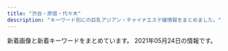 ```yaml
---
title: "渋谷・原宿・代々木"
description: "キーワード別にの巨乳アジアン・チャイナエステ嬢情報をまとめました。"
---
```


新着画像と新着キーワードをまとめています。
2021年05月24日の情報です。

<DmmAffiliateIns />
<KeywordTable
  shops={
    [
    {
        "keywords": {},
        "station": "JR\u6e0b\u8c37\u99c5\u30cf\u30c1\u516c\u53e3",
        "name": "\u30b9\u30ef\u30f3",
        "img_links": [
            "http://www.e-god.work/images/ais.jpg",
            "http://www.e-god.work/images/interior_t.jpg",
            "http://www.e-god.work/images/int1.jpg",
            "http://www.e-god.work/images/sys1.jpg",
            "http://www.e-god.work/images/int2.jpg",
            "http://www.e-god.work/img/koko1.jpg",
            "http://www.e-god.work/img/eri1.jpg",
            "http://www.e-god.work/images/tel.jpg",
            "http://www.e-god.work/images/sys2.jpg",
            "http://www.e-god.work/images/news.jpg",
            "http://www.e-god.work/images/staff_t.jpg",
            "http://www.e-god.work/img/yuki1.jpg",
            "http://www.e-god.work/img/zb.jpg",
            "http://www.e-god.work/img/koko2.jpg",
            "http://www.e-god.work/images/1.jpg",
            "http://www.e-god.work/images/head.jpg",
            "http://www.e-god.work/images/4.jpg",
            "http://www.e-god.work/images/info.jpg",
            "http://www.e-god.work/images/2.jpg",
            "http://www.e-god.work/images/mobile.jpg",
            "http://www.e-god.work/images/line.png"
        ],
        "url": "http://www.e-god.work/"
    },
    {
        "img_links": [
            "http://www.kaede-es.club/images/shop/DSC_0998-199x300.jpg",
            "http://www.kaede-es.club/images/shop/DSC_0087-221x300.jpg",
            "http://www.kaede-es.club/css/2.jpeg",
            "http://www.kaede-es.club/images/index-tiba_04.jpg",
            "http://www.kaede-es.club/images/staff/2/riri.jpg",
            "http://www.kaede-es.club/images/shop/DSC_0086-300x199.jpg",
            "http://www.kaede-es.club/images/staff/miki.jpg",
            "http://www.kaede-es.club/images/staff/neinei2.jpg",
            "http://www.kaede-es.club/images/staff/4/yuyu2.jpg",
            "http://www.kaede-es.club/images/staff/4/sati.jpg",
            "http://www.kaede-es.club/psd/off2-1.jpg",
            "http://www.kaede-es.club/images/staff/mimi.jpg",
            "http://www.kaede-es.club/images/nav/nav-staff.jpg",
            "http://www.kaede-es.club/images/index-tiba_10.jpg",
            "http://www.kaede-es.club/images/staff/2/7.jpg",
            "http://www.kaede-es.club/images/index-tiba_02.jpg",
            "http://www.kaede-es.club/images/staff/2/hana.jpg",
            "http://www.kaede-es.club/psd/off32.jpg",
            "http://www.kaede-es.club/images/nav/nav-job.jpg",
            "http://www.kaede-es.club/images/nav/nav-sys.jpg",
            "http://www.kaede-es.club/images/t-off-ico.jpg",
            "http://www.kaede-es.club/images/index-tiba_13.jpg",
            "http://www.kaede-es.club/images/index-tiba_09.jpg",
            "http://www.kaede-es.club/images/staff/6.jpg",
            "http://www.kaede-es.club/images/staff/2/momo.jpg"
        ],
        "url": "http://www.kaede-es.club/",
        "name": "\u6953",
        "station": "JR\u4ee3\u3005\u6728\u99c5",
        "keywords": {}
    },
    {
        "keywords": {
            "C": 2,
            "86": 6,
            "87": 6,
            "E": 4,
            "D": 8,
            "88": 2
        },
        "url": "http://angel.est.cm/",
        "img_links": [
            "http://angel.est.cm/photos/sites/23/2018/10/2018100318475591.jpg",
            "http://angel.est.cm/img/top.png",
            "http://angel.est.cm/photos/sites/23/2019/05/2019051010094759.jpg",
            "http://angel.est.cm/img/r1.jpg",
            "http://angel.est.cm/img/r2.jpg",
            "http://angel.est.cm/photos/sites/23/2016/08/staff2.jpg",
            "http://angel.est.cm/photos/sites/23/2019/05/2019051010094748.jpg",
            "http://angel.est.cm/img/r3.jpg",
            "http://angel.est.cm/photos/sites/23/2019/11/2019110102361631.jpg",
            "http://angel.est.cm/img/r4.jpg",
            "http://angel.est.cm/img/footer.png",
            "http://angel.est.cm/photos/sites/23/2019/05/2019051010094757.jpg",
            "http://angel.est.cm/photos/sites/23/2019/05/2019051010094797.jpg"
        ],
        "station": "JR\u6e0b\u8c37\u99c5\u5bae\u76ca\u5742\u53e3",
        "name": "Angel"
    },
    {
        "url": "http://www.aixin.co.jp/",
        "name": "\u30a2\u30a4\u30b7\u30f3",
        "keywords": {},
        "img_links": [
            "http://www.aixin.co.jp/images/staff/sara/1.jpg",
            "http://www.aixin.co.jp/images/staff/mika2/2.png",
            "http://www.aixin.co.jp/images/staff/mirai/mirai.png",
            "http://www.aixin.co.jp/images/costume/4.png",
            "http://www.aixin.co.jp/images/staff/ruri2/ruri2.png",
            "http://www.aixin.co.jp/images/price/aroma.jpg",
            "http://www.aixin.co.jp/images/price/tokusen.jpg",
            "http://www.aixin.co.jp/images/staff/miharu/miharu.png",
            "http://www.aixin.co.jp/images/top/top.jpg",
            "http://www.aixin.co.jp/images/staff/yuzu/yuzu.jpg",
            "http://www.aixin.co.jp/images/staff/miki/miki.jpg",
            "http://www.aixin.co.jp/images/wanted/wanted.png",
            "http://www.aixin.co.jp/images/staff/ayaka/ayaka.jpg",
            "http://www.aixin.co.jp/images/staff/mina/2.jpg",
            "http://www.aixin.co.jp/images/map/google.png",
            "http://www.aixin.co.jp/images/costume/2.png",
            "http://www.aixin.co.jp/images/staff/akane/akane.png",
            "http://www.aixin.co.jp/images/staff/chiemi/chiemi.jpg",
            "http://www.aixin.co.jp/images/staff/jyujyu/1.jpg",
            "http://www.aixin.co.jp/images/staff/mimi2/mimi2.png",
            "http://www.aixin.co.jp/images/top_pic/top2.jpg",
            "http://www.aixin.co.jp/images/staff/chiemi/1.jpg",
            "http://www.aixin.co.jp/images/costume/6.png",
            "http://www.aixin.co.jp/images/costume/7.png",
            "http://www.aixin.co.jp/images/staff/jyujyu/jyujyu.jpg",
            "http://www.aixin.co.jp/images/staff/sara/sara.jpg",
            "http://www.aixin.co.jp/images/staff/koko/koko.png",
            "http://www.aixin.co.jp/images/staff/rara/rara.png",
            "http://www.aixin.co.jp/images/costume/3.png",
            "http://www.aixin.co.jp/images/staff/aki/aki.png",
            "http://www.aixin.co.jp/images/staff/mika2/1.png",
            "http://www.aixin.co.jp/images/price/hirou.jpg",
            "http://www.aixin.co.jp/images/price/long.jpg",
            "http://www.aixin.co.jp/images/staff/haruka2/haruka2.png",
            "http://www.aixin.co.jp/images/staff/ran/ran.png",
            "http://www.aixin.co.jp/images/staff/yuzu/2.jpg",
            "http://www.aixin.co.jp/images/staff/miya2/miya2.jpg",
            "http://www.aixin.co.jp/images/staff/ruru2/ruru2.jpg",
            "http://www.aixin.co.jp/images/costume/1.png",
            "http://www.aixin.co.jp/images/staff/yui2/yui2.png",
            "http://www.aixin.co.jp/images/staff/mika2/mika2.png",
            "http://www.aixin.co.jp/images/staff/ruru2/2.jpg",
            "http://www.aixin.co.jp/images/staff/eri/eri.png"
        ],
        "station": "JR\u6e0b\u8c37\u99c5"
    },
    {
        "station": "JR\u6e0b\u8c37\u99c5\u30cf\u30c1\u516c\u53e3",
        "name": "\u9ec4\u91d1\u6d77\u5cb8",
        "keywords": {
            "86": 13,
            "84": 55,
            "E": 6,
            "C": 57,
            "D": 14,
            "87": 13
        },
        "url": "http://www.ogon.work/",
        "img_links": [
            "http://www.ogon.work/staff/hana1.jpg",
            "http://www.ogon.work/staff/ai2.jpg",
            "http://www.ogon.work/staff/ayumi2.jpg",
            "http://www.ogon.work/img/bana03.jpg",
            "http://www.ogon.work/staff/aya3.jpg",
            "http://www.ogon.work/img/interior.jpg",
            "http://www.ogon.work/staff/momo1.jpg",
            "http://www.ogon.work/staff/yuki1.jpg",
            "http://www.ogon.work/staff/ayumi3.jpg",
            "http://www.ogon.work/staff/ai3.jpg",
            "http://www.ogon.work/staff/aya1.jpg",
            "http://www.ogon.work/img/bana02.jpg",
            "http://www.ogon.work/staff/ayumi1.jpg",
            "http://www.ogon.work/staff/ai1.jpg",
            "http://www.ogon.work/img/contentsbottom.png",
            "http://www.ogon.work/staff/yuki2.jpg",
            "http://www.ogon.work/staff/aya2.jpg",
            "http://www.ogon.work/img/s/s_qa.png",
            "http://www.ogon.work/img/icon/new.jpg"
        ]
    },
    {
        "keywords": {
            "D": 24,
            "83": 4,
            "86": 12,
            "85": 4,
            "87": 8,
            "C": 19
        },
        "name": "\u68ee\u306e\u9999",
        "station": "JR\u6e0b\u8c37\u99c5\u6771\u53e3",
        "img_links": [
            "http://kokoronosato.tyo.cm/images/themes/pink/s_news.png",
            "http://kokoronosato.tyo.cm/images/themes/pink/s_staff.png",
            "http://kokoronosato.tyo.cm/images/themes/pink/mobile.jpg",
            "http://kokoronosato.tyo.cm/images/themes/pink/s_newface.png",
            "http://kokoronosato.tyo.cm/photos/sites/15/2020/08/2020082203150030.jpg",
            "http://kokoronosato.tyo.cm/photos/sites/15/2020/08/2020082203135850.jpg",
            "http://kokoronosato.tyo.cm/photos/sites/15/2020/08/2020082205443766.jpg",
            "http://kokoronosato.tyo.cm/images/room1.jpg",
            "http://kokoronosato.tyo.cm/link/massage-de_88_31.jpg",
            "http://kokoronosato.tyo.cm/photos/sites/15/2019/07/2019072809450776.jpg",
            "http://kokoronosato.tyo.cm/link/esthelove88-31.jpg",
            "http://kokoronosato.tyo.cm/link/88x31b.jpg",
            "http://kokoronosato.tyo.cm/link/8831.jpg",
            "http://kokoronosato.tyo.cm/images/themes/pink/s_link.png",
            "http://kokoronosato.tyo.cm/images/themes/pink/s_pickup.png",
            "http://kokoronosato.tyo.cm/images/themes/pink/no1.png",
            "http://kokoronosato.tyo.cm/photos/sites/15/2019/07/2019072809465934.jpg",
            "http://kokoronosato.tyo.cm/link/walker88.jpg",
            "http://menlog.net/link/menlog8831.jpg",
            "http://kokoronosato.tyo.cm/link/e0016.jpg",
            "http://kokoronosato.tyo.cm/photos/sites/15/2020/08/2020082205444313.jpg",
            "http://kokoronosato.tyo.cm/photos/sites/15/2020/08/2020082205444661.jpg",
            "http://kokoronosato.tyo.cm/images/themes/pink/r3.jpg",
            "http://kokoronosato.tyo.cm/images/room2.jpg",
            "http://kokoronosato.tyo.cm/images/themes/pink/line.png",
            "http://kokoronosato.tyo.cm/images/room3.jpg",
            "http://kokoronosato.tyo.cm/images/room4.jpg",
            "http://kokoronosato.tyo.cm/photos/sites/15/2019/07/2019072809445954.jpg",
            "http://kokoronosato.tyo.cm/images/themes/pink/no2.png",
            "http://kokoronosato.tyo.cm/images/themes/pink/s_ranking.png",
            "http://kokoronosato.tyo.cm/photos/sites/15/2019/07/2019072809470568.jpg"
        ],
        "url": "http://kokoronosato.tyo.cm/"
    },
    {
        "url": "http://awaawa-fairy.work/",
        "keywords": {
            "88": 5,
            "E": 2,
            "F": 1,
            "86": 3,
            "85": 4,
            "C": 17,
            "D": 4,
            "87": 5
        },
        "name": "\u6ce1\u6ce1\u30d5\u30a7\u30a2\u30ea\u30fc",
        "img_links": [
            "http://awaawa-fairy.work/sp/img/sta27.png",
            "http://awaawa-fairy.work/img/st15.png",
            "http://awaawa-fairy.work/sp/img/botton.jpg",
            "http://awaawa-fairy.work/sp/img/time.jpg",
            "http://awaawa-fairy.work/img/sta18.png",
            "http://awaawa-fairy.work/sp/img/t-t.jpg",
            "http://awaawa-fairy.work/img/st27.png",
            "http://awaawa-fairy.work/sp/img/t-r.jpg",
            "http://awaawa-fairy.work/sp/img/line.jpg",
            "http://awaawa-fairy.work/img/st4.png",
            "http://awaawa-fairy.work/sp/img/sta29.png",
            "http://awaawa-fairy.work/sp/img/t-a.jpg",
            "http://awaawa-fairy.work/sp/img/p-27.png",
            "http://awaawa-fairy.work/img/st18.png",
            "http://awaawa-fairy.work/img/sta27.png",
            "http://awaawa-fairy.work/sp/img/t-o.jpg",
            "http://awaawa-fairy.work/sp/img/sys.jpg",
            "http://awaawa-fairy.work/sp/img/sta15.png",
            "http://awaawa-fairy.work/img/mo.png",
            "http://awaawa-fairy.work/img/st17.png",
            "http://awaawa-fairy.work/sp/img/mv.jpg",
            "http://awaawa-fairy.work/sp/img/sta28.png",
            "http://awaawa-fairy.work/img/st018.png",
            "http://awaawa-fairy.work/img/sta28.png",
            "http://awaawa-fairy.work/sp/img/p-15.png",
            "http://awaawa-fairy.work/sp/img/sta17.png",
            "http://awaawa-fairy.work/img/st017.png",
            "http://awaawa-fairy.work/img/nos.png",
            "http://awaawa-fairy.work/img/sta17.png",
            "http://awaawa-fairy.work/img/st26.png",
            "http://awaawa-fairy.work/sp/img/t-s.jpg",
            "http://awaawa-fairy.work/sp/img/tit.jpg",
            "http://awaawa-fairy.work/sp/img/sta18.png",
            "http://awaawa-fairy.work/img/sta26.png",
            "http://awaawa-fairy.work/img/sta29.png",
            "http://awaawa-fairy.work/sp/img/pc.jpg",
            "http://awaawa-fairy.work/sp/img/sta26.png",
            "http://awaawa-fairy.work/img/bottom.png",
            "http://awaawa-fairy.work/img/sta15.png",
            "http://awaawa-fairy.work/img/st22.png",
            "http://awaawa-fairy.work/img/st29.png",
            "http://awaawa-fairy.work/sp/img/tel.jpg",
            "http://awaawa-fairy.work/img/head.png",
            "http://awaawa-fairy.work/sp/img/sta22.png",
            "http://awaawa-fairy.work/img/sta22.png",
            "http://awaawa-fairy.work/sp/img/pic.jpg",
            "http://awaawa-fairy.work/img/st28.png",
            "http://awaawa-fairy.work/sp/img/add.jpg",
            "http://awaawa-fairy.work/sp/img/info.jpg",
            "http://awaawa-fairy.work/sp/img/p-29.png",
            "http://awaawa-fairy.work/sp/img/p-26.png"
        ],
        "station": "JR\u6e0b\u8c37\u99c5\u897f\u53e3"
    }
]
}
/>
<DmmAffiliateScript />
